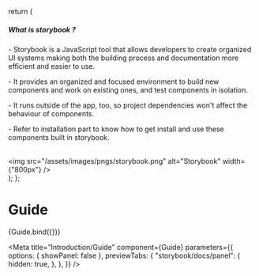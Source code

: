 

  return (
    <div className="theme-container">
      <h5>What is storybook ?</h5>
      <p>
        - Storybook is a JavaScript tool that allows developers to create
        organized UI systems making both the building process and documentation
        more efficient and easier to use.
      </p>
      <p>
        - It provides an organized and focused environment to build new
        components and work on existing ones, and test components in isolation.
      </p>
      <p>
        - It runs outside of the app, too, so project dependencies won't affect
        the behaviour of components.
      </p>
      <p>
        - Refer to installation part to know how to get install and use these
        components built in storybook.
      </p>
      <br />
      <div className="intro-body">
        <img
          src="/assets/images/pngs/storybook.png"
          alt="Storybook"
          width={"800px"}
        />
      </div>
    </div>
  );
};

# Guide

<Story name="Guide">{Guide.bind({})}</Story>

<Meta
  title="Introduction/Guide"
  component={Guide}
  parameters={{
    options: { showPanel: false },
    previewTabs: {
      "storybook/docs/panel": {
        hidden: true,
      },
    },
  }}
/>
